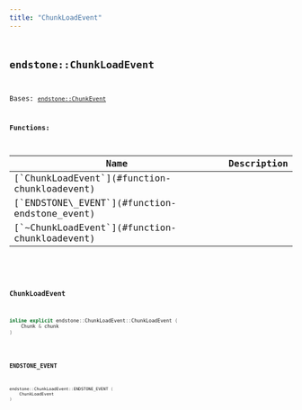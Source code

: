 ```yaml
---
title: "ChunkLoadEvent"
---
```


## <code className="doc-symbol doc-symbol-class"/> endstone::ChunkLoadEvent

Bases: [`endstone::ChunkEvent`](classendstone_1_1_chunk_event.md)
















**Functions:**

<table>
<thead>
   <tr>
      <th>Name</th>
      <th>Description</th>
   </tr>
</thead>
<tbody>
<tr key="classendstone_1_1_chunk_load_event_1a9ff79720197da4050b8aebdd39067097">
    <td>[`ChunkLoadEvent`](#function-chunkloadevent)</td>
    <td></td>
</tr>
<tr key="classendstone_1_1_chunk_load_event_1ad1a4e1ce2adab937a4313231efe5dcd8">
    <td>[`ENDSTONE\_EVENT`](#function-endstone_event)</td>
    <td></td>
</tr>
<tr key="classendstone_1_1_chunk_load_event_1a12dd8c991021e5543491629dcd798a00">
    <td>[`~ChunkLoadEvent`](#function-chunkloadevent)</td>
    <td></td>
</tr>
</tbody>
</table>

### <code className="doc-symbol doc-symbol-function"/> ChunkLoadEvent

```cpp
inline explicit endstone::ChunkLoadEvent::ChunkLoadEvent (
    Chunk & chunk
) 
```


### <code className="doc-symbol doc-symbol-function"/> ENDSTONE\_EVENT

```cpp
endstone::ChunkLoadEvent::ENDSTONE_EVENT (
    ChunkLoadEvent
) 
```


